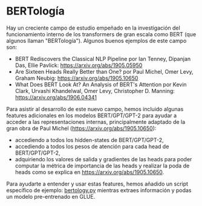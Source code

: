 <!--Copyright 2020 The HuggingFace Team. All rights reserved.

Licensed under the Apache License, Version 2.0 (the "License"); you may not use this file except in compliance with
the License. You may obtain a copy of the License at

http://www.apache.org/licenses/LICENSE-2.0

Unless required by applicable law or agreed to in writing, software distributed under the License is distributed on
an "AS IS" BASIS, WITHOUT WARRANTIES OR CONDITIONS OF ANY KIND, either express or implied. See the License for the
specific language governing permissions and limitations under the License.
-->

# BERTología

Hay un creciente campo de estudio empeñado en la investigación del funcionamiento interno de los transformers de gran escala como BERT
(que algunos llaman "BERTología"). Algunos buenos ejemplos de este campo son:


- BERT Rediscovers the Classical NLP Pipeline por Ian Tenney, Dipanjan Das, Ellie Pavlick:
  https://arxiv.org/abs/1905.05950
- Are Sixteen Heads Really Better than One? por Paul Michel, Omer Levy, Graham Neubig: https://arxiv.org/abs/1905.10650
- What Does BERT Look At? An Analysis of BERT's Attention por Kevin Clark, Urvashi Khandelwal, Omer Levy, Christopher D.
  Manning: https://arxiv.org/abs/1906.04341

Para asistir al desarrollo de este nuevo campo, hemos incluido algunas features adicionales en los modelos BERT/GPT/GPT-2 para
ayudar a acceder a las representaciones internas, principalmente adaptado de la gran obra de Paul Michel
(https://arxiv.org/abs/1905.10650):


- accediendo a todos los hidden-states de BERT/GPT/GPT-2,
- accediendo a todos los pesos de atención para cada head de BERT/GPT/GPT-2,
- adquiriendo los valores de salida y gradientes de las heads para poder computar la métrica de importancia de las heads y realizar la poda de heads como se explica
  en https://arxiv.org/abs/1905.10650.

Para ayudarte a entender y usar estas features, hemos añadido un script específico de ejemplo: [bertology.py](https://github.com/huggingface/transformers/tree/main/examples/research_projects/bertology/run_bertology.py) mientras extraes información y podas un modelo pre-entrenado en
GLUE.
